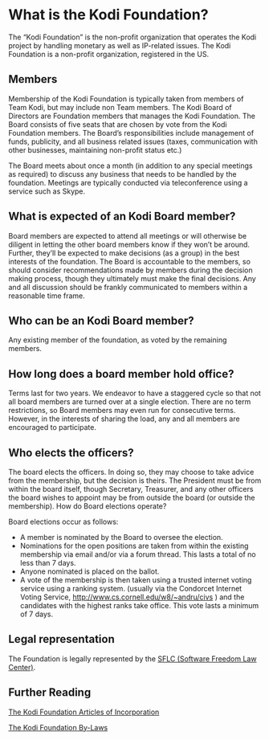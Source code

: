 # What is the Kodi Foundation?

The “Kodi Foundation” is the non-profit organization that operates the Kodi project by handling monetary as well as IP-related issues. The Kodi Foundation is a non-profit organization, registered in the US.

## Members

Membership of the Kodi Foundation is typically taken from members of Team Kodi, but may include non Team members.
The Kodi Board of Directors are Foundation members that manages the Kodi Foundation. The Board consists of five seats that are chosen by vote from the Kodi Foundation members. The Board’s responsibilities include management of funds, publicity, and all business related issues (taxes, communication with other businesses, maintaining non-profit status etc.)

The Board meets about once a month (in addition to any special meetings as required) to discuss any business that needs to be handled by the foundation. Meetings are typically conducted via teleconference using a service such as Skype.

## What is expected of an Kodi Board member?

Board members are expected to attend all meetings or will otherwise be diligent in letting the other board members know if they won’t be around. Further, they’ll be expected to make decisions (as a group) in the best interests of the foundation. The Board is accountable to the members, so should consider recommendations made by members during the decision making process, though they ultimately must make the final decisions. Any and all discussion should be frankly communicated to members within a reasonable time frame.

## Who can be an Kodi Board member?

Any existing member of the foundation, as voted by the remaining members.

## How long does a board member hold office?

Terms last for two years. We endeavor to have a staggered cycle so that not all board members are turned over at a single election. There are no term restrictions, so Board members may even run for consecutive terms. However, in the interests of sharing the load, any and all members are encouraged to participate.

## Who elects the officers?

The board elects the officers. In doing so, they may choose to take advice from the membership, but the decision is theirs. The President must be from within the board itself, though Secretary, Treasurer, and any other officers the board wishes to appoint may be from outside the board (or outside the membership).
How do Board elections operate?

Board elections occur as follows:

* A member is nominated by the Board to oversee the election.
* Nominations for the open positions are taken from within the existing membership via email and/or via a forum thread. This lasts a total of no less than 7 days.
* Anyone nominated is placed on the ballot.
* A vote of the membership is then taken using a trusted internet voting service using a ranking system. (usually via the Condorcet Internet Voting Service, <http://www.cs.cornell.edu/w8/~andru/civs> ) and the candidates with the highest ranks take office. This vote lasts a minimum of 7 days.

## Legal representation

The Foundation is legally represented by the [SFLC (Software Freedom Law Center)](https://www.softwarefreedom.org/).

## Further Reading

[The Kodi Foundation Articles of Incorporation](https://kodi.wiki/images/3/30/Delaware_Incorporation_Notice.pdf)

[The Kodi Foundation By-Laws](https://kodi.wiki/images/a/a0/ByLaws.pdf)

